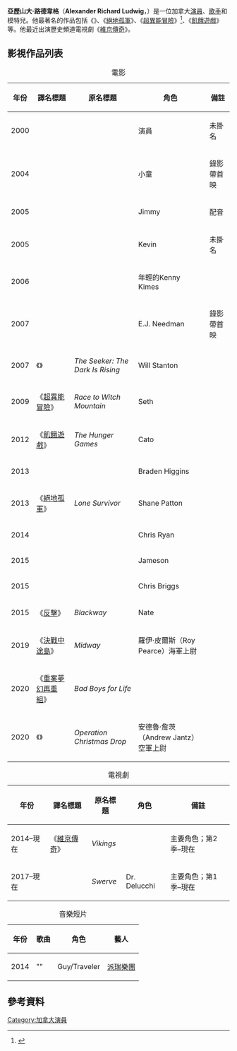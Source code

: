 {{noteTA
|G1=Movie
|1=zh-hk:絕地孤軍;zh-tw:紅翼行動;zh-cn:孤独的生还者;
|2=zh-hk:光明尊者：魔戰世界;zh-tw:光明追捕手：黑紀元;zh-cn:黑暗崛起;
}}
{{Infobox person
| name = 亞歷山大·路德韋格<br />Alexander Ludwig
| image= Alexander Ludwig (Cropped).jpg
| image_size = 225px
| caption = 2009年的路德韋格
| birth_name = 
| birth_date = {{Birth date and age|1992|5|7}}
| birth_place = 加拿大[[卑詩省|卑詩省]][[溫哥華|溫哥華]]
| nationality = [[加拿大|加拿大]]
| residence = 美國[[洛杉磯|洛杉磯]]
| education = [[南加州大學|南加州大學]]
| occupation = 演員、歌手、模特兒
| years_active = 2000年–現在
| website = {{url|http://www.alexanderludwig.com}}
}}
'''亞歷山大·路德韋格'''（'''Alexander Richard Ludwig'''，{{bd|1992年|5月7日}}）是一位加拿大[[演員|演員]]、[[歌手|歌手]]和模特兒。他最著名的作品包括《{{link-en|黑暗崛起|The Seeker (film)}}》、《[[絕地孤軍|絕地孤軍]]》、《[[超異能冒險|超異能冒險]]》<ref name=hollyreporter>{{cite news|first=Kit|last=Borys|url=http://www.hollywoodreporter.com/hr/content_display/news/e3ia9aa6fd4930eb09533b9382d6ea55f30|title=Two 'Witch Mountain' vets return: Actors who played kids in original are back for the remake|publisher=The Hollywood Reporter|date=April 29, 2008|accessdate=January 29, 2010|archive-date=2008-05-02|archive-url=https://web.archive.org/web/20080502065508/http://www.hollywoodreporter.com/hr/content_display/news/e3ia9aa6fd4930eb09533b9382d6ea55f30|dead-url=no}}</ref>、《[[飢餓遊戲_(電影)|飢餓遊戲]]》等。他最近出演歷史頻道電視劇《[[維京傳奇|維京傳奇]]》。

== 影視作品列表 ==
{| class="wikitable sortable"
|+電影
|-
! 年份
! 譯名標題
! 原名標題
! 角色
! class="unsortable" | 備註
|-
| 2000
| {{n/a}}
| ''{{link-en|Air Bud: World Pup|Air Bud: World Pup}}''
| 演員
| 未掛名
|-
| 2004
| {{n/a}}
| ''{{link-en|MVP: Most Valuable Primate|MVP: Most Valuable Primate|MXP: Most Xtreme Primate}}''
| 小童
| 錄影帶首映
|-
| 2005
| {{n/a}}
| ''{{link-en|Scary Godmother: The Revenge of Jimmy|Scary Godmother: The Revenge of Jimmy}}''
| Jimmy
| 配音
|-
| 2005
| {{n/a}}
| ''{{link-en|Eve and the Fire Horse|Eve and the Fire Horse}}''
| Kevin
| 未掛名
|-
| 2006
| {{n/a}}
| ''{{link-en|A Little Thing Called Murder|A Little Thing Called Murder}}''
| 年輕的Kenny Kimes
|
|-
| 2007
| {{n/a}}
| ''{{link-en|The Sandlot: Heading Home|The Sandlot: Heading Home}}''
| E.J. Needman
| 錄影帶首映
|-
| 2007
| 《{{link-en|黑暗崛起|The Seeker (film)}}》
| ''The Seeker: The Dark Is Rising''
| Will Stanton
|
|-
| 2009
| 《[[超異能冒險|超異能冒險]]》
| ''Race to Witch Mountain''
| Seth
|
|-
| 2012
| 《[[飢餓遊戲_(電影)|飢餓遊戲]]》
| ''The Hunger Games''
| Cato
|
|-
| 2013
| {{n/a}}
| ''{{link-en|Grown Ups 2|Grown Ups 2}}''
| Braden Higgins
|
|-
| 2013
| 《[[絕地孤軍|絕地孤軍]]》
| ''Lone Survivor''
| Shane Patton
|
|-
| 2014
| {{n/a}}
| ''{{link-en|When the Game Stands Tall|When the Game Stands Tall}}''
| Chris Ryan 
|
|-
| 2015
| {{n/a}}
| ''{{link-en|Final Girl (film)|Final Girl (film)|Final Girl}}''
| Jameson
|
|-
| 2015
| {{n/a}}
| ''{{link-en|The Final Girls|The Final Girls}}''
| Chris Briggs
|
|-
| 2015
| 《[[反擊_(電影)|反擊]]》
| ''Blackway''
| Nate
|
|-
| 2019
| 《[[決戰中途島|決戰中途島]]》
| ''Midway''
| 羅伊·皮爾斯（Roy Pearce）海軍上尉
|
|-
| 2020
| 《[[重案夢幻再重組|重案夢幻再重組]]》
| ''Bad Boys for Life''
|
|
|-
| 2020
| 《{{Link-en|愛在聖誕空投時|Operation Christmas Drop (film)}}》
| ''Operation Christmas Drop''
|安德魯·詹茨（Andrew Jantz）空軍上尉
|

|}

{| class="wikitable sortable"
|+電視劇
|-
! 年份
! 譯名標題
! 原名標題
! 角色
! class="unsortable" | 備註
|- 
| 2014–現在
| 《[[維京傳奇|維京傳奇]]》
| ''Vikings''
| {{link-en|Björn Ironside|Björn Ironside}}
| 主要角色；第2季–現在
|- 
| 2017–現在
| {{n/a}}
| ''Swerve''
| Dr. Delucchi
| 主要角色；第1季–現在
|}

{| class="wikitable sortable"
|+音樂短片
|-
! 年份
! 歌曲
! 角色
! 藝人
|-
| 2014
| "{{link-en|Gentle on My Mind (song)|Gentle on My Mind (song)|Gentle on My Mind}}"
| Guy/Traveler
| [[派瑞樂團|派瑞樂團]]
|}

==參考資料==
{{Reflist}}
[[Category:加拿大演員|Category:加拿大演員]]